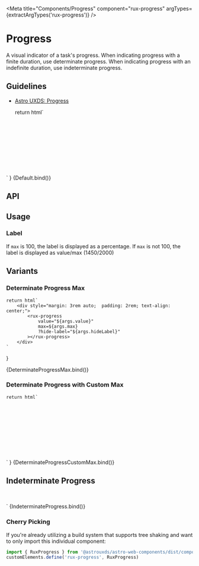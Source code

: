 
<Meta
    title="Components/Progress"
    component="rux-progress"
    argTypes={extractArgTypes('rux-progress')}
/>

# Progress

A visual indicator of a task's progress. When indicating progress with a finite duration, use determinate progress. When indicating progress with an indefinite duration, use indeterminate progress.

## Guidelines

-   [Astro UXDS: Progress](https://astrouxds.com/components/progress/)

    return html`
<div style="margin: 3rem auto;  padding: 2rem; text-align: center;">
    <rux-progress
        value="${args.value}"
        .max=${args.max}
        .hideLabel=${args.hideLabel}
    ></rux-progress>
</div>
    `
}

<Canvas>
    <Story
        args={{
            value: 1,
            hideLabel: false,
            max: 100
        }}
        name="Default"
    >
        {Default.bind()}
    </Story>
</Canvas>

## API

<ArgsTable of="rux-progress" />

## Usage

### Label

If `max` is 100, the label is displayed as a percentage.
If `max` is not 100, the label is displayed as value/max (1450/2000)

## Variants

### Determinate Progress Max

    return html`
        <div style="margin: 3rem auto;  padding: 2rem; text-align: center;">
            <rux-progress
                value="${args.value}"
                max=${args.max}
                ?hide-label="${args.hideLabel}"
            ></rux-progress>
        </div>
    `
}

<Canvas>
    <Story
        args={{
            value: 100,
            max: 100,
            hideLabel: false
        }}
        name="Determinate Progress Max"
    >
        {DeterminateProgressMax.bind()}
    </Story>
</Canvas>

### Determinate Progress with Custom Max

    return html`
<div style="margin: 3rem auto;  padding: 2rem; text-align: center;">
    <rux-progress
        value="${args.value}"
        max=${args.max}
        ?hide-label="${args.hideLabel}"
    ></rux-progress>
</div>
    `
}

<Canvas>
    <Story
        args={{
            value: 1123,
            max: 2400,
            hideLabel: false
        }}
        name="Determinate Progress with Custom Max"
    >
        {DeterminateProgressCustomMax.bind()}
    </Story>
</Canvas>

## Indeterminate Progress

<div style="margin: 3rem auto; max-width: 5rem; text-align: center;">
    <rux-progress
        .value="${args.value}"
        .max=${args.max}
        ?hide-label="${args.hideLabel}"
    ></rux-progress>
</div>
`

<Canvas>
    <Story
        name="Indeterminate Progress"
        argTypes={{
            hideLabel: { table: { disable: true } },
            max: { table: { disable: true } },
            value: { table: { disable: true } }
        }}
    >
        {IndeterminateProgress.bind()}
    </Story>
</Canvas>

### Cherry Picking

If you're already utilizing a build system that supports tree shaking and want to only import this individual component:

```js
import { RuxProgress } from '@astrouxds/astro-web-components/dist/components/rux-progress'
customElements.define('rux-progress', RuxProgress)
```
